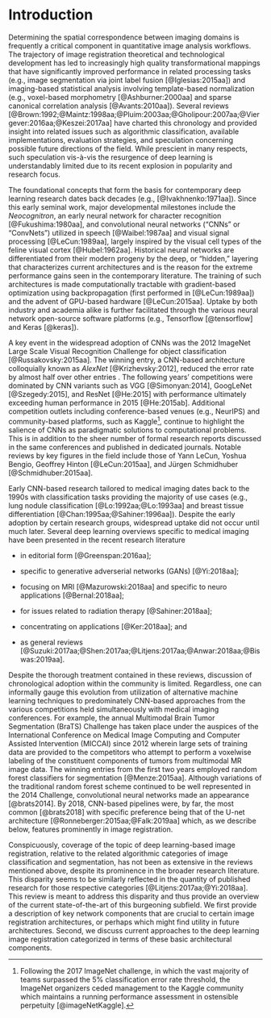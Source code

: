 
# Introduction

Determining the spatial correspondence between imaging domains is frequently a
critical component in quantitative image analysis workflows.  The trajectory of
image registration theoretical and technological development has led to increasingly
high quality transformational mappings that have significantly improved performance in related
processing tasks (e.g., image segmentation via joint label fusion [@Iglesias:2015aa])
and imaging-based statistical analysis involving template-based normalization
(e.g., voxel-based morphometry [@Ashburner:2000aa] and sparse canonical correlation analysis [@Avants:2010aa]).  Several reviews
[@Brown:1992;@Maintz:1998aa;@Pluim:2003aa;@Gholipour:2007aa;@Viergever:2016aa;@Keszei:2017aa]
have charted this chronology and provided insight into related issues such as algorithmic
classification, available implementations, evaluation strategies, and speculation
concerning possible future directions of the field.  While prescient in many respects,
such speculation vis-à-vis the  resurgence of deep learning is understandably
limited due to its recent explosion in popularity and research focus.


The foundational concepts that form the basis for contemporary deep learning research
dates back decades (e.g., [@Ivakhnenko:1971aa]).  Since this early seminal work,
major developmental milestones include the *Neocognitron*, an early neural network
for character recognition [@Fukushima:1980aa], and convolutional neural networks
("CNNs" or "ConvNets") utilized in speech [@Waibel:1987aa] and visual signal processing
[@LeCun:1989aa], largely inspired by the visual cell types of the feline visual cortex
[@Hubel:1962aa].  Historical neural networks are differentiated from their modern progeny
by the deep, or "hidden," layering that characterizes current architectures and is the reason for the
extreme performance gains seen in the contemporary literature.  The training of such architectures is
made computationally tractable with gradient-based optimization using backpropagation
(first performed in [@LeCun:1989aa]) and the advent of GPU-based hardware [@LeCun:2015aa].
Uptake by both industry and academia alike is further facilitated through the various
neural network open-source software platforms (e.g., Tensorflow [@tensorflow] and Keras [@keras]).

A key event in the widespread adoption of CNNs was the 2012
ImageNet Large Scale Visual Recognition Challenge for object classification [@Russakovsky:2015aa].
The winning entry, a CNN-based architecture colloquially known as *AlexNet* [@Krizhevsky:2012],
reduced the error rate by almost half over other entries .  The following years' competitions were
dominated by CNN variants such as VGG [@Simonyan:2014], GoogLeNet [@Szegedy:2015], and
ResNet [@He:2015] with performance ultimately exceeding human performance in 2015
[@He:2015ab].  Additional competition outlets including conference-based venues
(e.g., NeurIPS) and community-based platforms, such as Kaggle[^1], continue to highlight
the salience of CNNs as paradigmatic solutions to computational problems.  This is in addition
to the sheer number of formal research reports discussed in the same conferences and published
in dedicated journals.  Notable reviews by key figures in the field include those of
Yann LeCun, Yoshua Bengio, Geoffrey Hinton [@LeCun:2015aa], and Jürgen Schmidhuber
[@Schmidhuber:2015aa].

[^1]: Following the 2017 ImageNet challenge, in which the vast majority of
teams surpassed the 5\% classification error rate threshold, the ImageNet organizers ceded management
to the Kaggle community which maintains a running performance assessment in ostensible perpetuity
[@imageNetKaggle].

Early CNN-based research tailored to medical imaging dates back to the 1990s with classification
tasks providing the majority of use cases (e.g., lung nodule classification
[@Lo:1992aa;@Lo:1993aa] and breast tissue differentiation [@Chan:1995aa;@Sahiner:1996aa]).
Despite the early adoption by certain research groups, widespread uptake did not occur
until much later.  Several deep learning overviews specific to medical imaging
have been presented in the recent research literature

* in editorial form [@Greenspan:2016aa];

* specific to generative adverserial networks (GANs) [@Yi:2018aa];

* focusing on MRI [@Mazurowski:2018aa] and specific to neuro applications [@Bernal:2018aa];

* for issues related to radiation therapy [@Sahiner:2018aa];

* concentrating on applications [@Ker:2018aa]; and

* as general reviews [@Suzuki:2017aa;@Shen:2017aa;@Litjens:2017aa;@Anwar:2018aa;@Biswas:2019aa].

Despite the thorough treatment contained in these reviews, discussion of chronological
adoption within the community is limited.  Regardless,
one can informally gauge this evolution from utilization of alternative
machine learning techniques to predominately CNN-based approaches from the various
competitions held simultaneously with medical imaging conferences.  For example,
the annual Multimodal Brain Tumor Segmentation (BraTS) Challenge has taken
place under the auspices of the International Conference on Medical Image Computing
and Computer Assisted Intervention (MICCAI) since 2012 wherein large sets of training
data are provided to the competitors who attempt to perform a voxelwise labeling
of the constituent components of tumors from multimodal MR image data.  The winning
entries from the first two years employed random forest classifiers for segmentation [@Menze:2015aa].
Although variations of the traditional random forest scheme continued to be well represented
in the 2014 Challenge, convolutional neural networks made an appearance [@brats2014].
By 2018, CNN-based pipelines were, by far, the most common [@brats2018]
with specific preference being that of the U-net architecture [@Ronneberger:2015aa;@Falk:2019aa]
which, as we describe below, features prominently in image registration.

Conspicuously, coverage of the topic of deep learning-based image registration,
relative to the related algorithmic categories of image classification and segmentation,
has not been as extensive in the reviews mentioned above, despite its prominence in
the broader research literature.  This disparity seems to be similarly
reflected in the quantity of published research for those respective categories
[@Litjens:2017aa;@Yi:2018aa].  This review is meant to address this disparity and
thus provide an overview of the current state-of-the-art of this burgeoning
subfield. We first provide a description of key network components that are
crucial to certain image registration architectures, or perhaps which might
find utility in future architectures.  Second, we discuss current approaches
to the deep learning image registration categorized in terms of these basic
architectural components.


<!--

* Early work in medical image registration with the GPU focused on interfacing wiht the
hardware directly [@Shams:2010aa;@Modat:2010aa].  One of the review papers listed this as well.



* Brief history of deep learning.  Cite the various review articles.

* Available resources

    * The usual packages (tensorflow, theano, Caffe, Lasagne, Flux (Julia), Keras (python and R))

    * NiftyNet

    * ANTsRNet

    * Countless repositories of individual implementations

* Brief history of image registration

* Structure of the review

    * Discussion --- what are some of the challengs specific to image registration?

-->